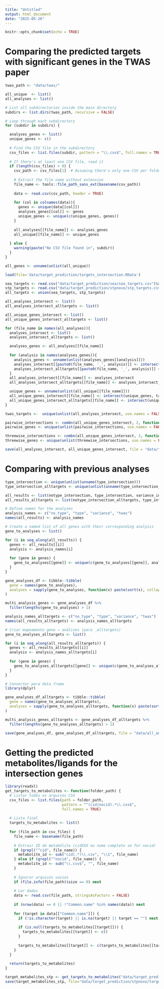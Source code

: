 ```yaml
---
title: "Untitled"
output: html_document
date: "2025-05-26"
---
```


```r
knitr::opts_chunk$set(echo = TRUE)
```


# Comparing the predicted targets with significant genes in the TWAS paper

```r
twas_path <- "data/twas/"

all_unique  <- list()
all_analyses <- list()

# List all subdirectories inside the main directory
subdirs <- list.dirs(twas_path, recursive = FALSE)

# Loop through each subdirectory
for (subdir in subdirs) {

  analyses_genes <- list()
  unique_genes <- c()
  
  # Find the CSV file in the subdirectory
  csv_files <- list.files(subdir, pattern = "\\.csv$", full.names = TRUE)
  
  # If there's at least one CSV file, read it
  if (length(csv_files) > 0) {
    csv_path <- csv_files[1]  # Assuming there's only one CSV per folder
    
    # Extract the file name without extension
    file_name <- tools::file_path_sans_ext(basename(csv_path))
    
    data <- read.csv(csv_path, header = TRUE)
    
    for (col in colnames(data)){
      genes <- unique(data[[col]])
      analyses_genes[[col]] <- genes
      unique_genes <- unique(c(unique_genes, genes))
    }
    
    all_analyses[[file_name]] <- analyses_genes
    all_unique[[file_name]] <- unique_genes
    
  } else {
    warning(paste("No CSV file found in", subdir))
  }
}

all_genes <- unname(unlist(all_unique))
```

```r
load(file='data/target_prediction/targets_intersection.RData')

sea_targets <- read.csv("data/target_prediction/sea/sea_targets.csv")$x
stp_targets <- read.csv("data/target_prediction/stpnovo/stp_targets.csv")$x
all_targets <- union(sea_targets, stp_targets)

all_analyses_intersect <- list()
all_analyses_intersect_alltargets <- list()

all_unique_genes_intersect <- list()
all_unique_genes_intersect_alltargets <- list()

for (file_name in names(all_analyses)){
  analyses_intersect <- list()
  analyses_intersect_alltargets <- list()

  analyses_genes <- all_analyses[[file_name]]
  
  for (analysis in names(analyses_genes)){
    analysis_genes <- unname(unlist(analyses_genes[[analysis]]))
    analyses_intersect[[paste0(file_name, '_', analysis)]] <- intersect(analysis_genes, targets_intersection)
    analyses_intersect_alltargets[[paste0(file_name, '_', analysis)]] <- intersect(analysis_genes, all_targets)
  }
  all_analyses_intersect[[file_name]] <- analyses_intersect
  all_analyses_intersect_alltargets[[file_name]] <- analyses_intersect_alltargets

  unique_genes <- unname(unlist(all_unique[[file_name]]))
  all_unique_genes_intersect[[file_name]] <- intersect(unique_genes, targets_intersection)
  all_unique_genes_intersect_alltargets[[file_name]] <- intersect(unique_genes, all_targets)
}

twas_targets <-  unique(unlist(all_analyses_intersect, use.names = FALSE))

pairwise_intersections <- combn(all_unique_genes_intersect, 2, function(x) intersect(x[[1]], x[[2]]), simplify = FALSE)
pairwise_genes <- unique(unlist(pairwise_intersections, use.names = FALSE))

threewise_intersections <- combn(all_unique_genes_intersect, 3, function(x) Reduce(intersect, x), simplify = FALSE)
threewise_genes <- unique(unlist(threewise_intersections, use.names = FALSE))

save(all_analyses_intersect, all_unique_genes_intersect, file = "data/twas/intersections.RData")
```


# Comparing with previous analyses

```r
type_intersection <- unique(unlist(unname(type_intersection)))
type_intersection_alltargets <- unique(unlist(unname(type_intersection_alltargets)))

all_results <- list(notype_intersection, type_intersection, variance_intersection, twas_targets)
all_results_alltargets <- list(notype_intersection_alltargets, type_intersection_alltargets, variance_intersection_alltargets, twas_targets_alltargets)

# Define names for the analyses
analysis_names <- c("no_type", "type", "variance", "twas")
names(all_results) <- analysis_names

# Create a named list of all genes with their corresponding analysis
gene_to_analyses <- list()

for (i in seq_along(all_results)) {
  genes <- all_results[[i]]
  analysis <- analysis_names[i]
  
  for (gene in genes) {
    gene_to_analyses[[gene]] <- unique(c(gene_to_analyses[[gene]], analysis))
  }
}

gene_analyses_df <- tibble::tibble(
  gene = names(gene_to_analyses),
  analyses = sapply(gene_to_analyses, function(x) paste(sort(x), collapse = ","))
)

multi_analysis_genes <- gene_analyses_df %>% 
  filter(lengths(gene_to_analyses) > 1)
```

```r
analysis_names_alltargets <- c("no_type", "type", "variance", "twas")
names(all_results_alltargets) <- analysis_names_alltargets

# Criar mapeamento gene → análises (para _alltargets)
gene_to_analyses_alltargets <- list()

for (i in seq_along(all_results_alltargets)) {
  genes <- all_results_alltargets[[i]]
  analysis <- analysis_names_alltargets[i]
  
  for (gene in genes) {
    gene_to_analyses_alltargets[[gene]] <- unique(c(gene_to_analyses_alltargets[[gene]], analysis))
  }
}

# Converter para data frame
library(dplyr)

gene_analyses_df_alltargets <- tibble::tibble(
  gene = names(gene_to_analyses_alltargets),
  analyses = sapply(gene_to_analyses_alltargets, function(x) paste(sort(x), collapse = ","))
)

multi_analysis_genes_alltargets <- gene_analyses_df_alltargets %>% 
  filter(lengths(gene_to_analyses_alltargets) > 1)

save(gene_analyses_df, gene_analyses_df_alltargets, file = "data/all_analyses_comparison.RData")
```

# Getting the predicted metabolites/ligands for the intersection genes

```r
library(readxl)
get_targets_to_metabolites <- function(folder_path) {
  # Listar todos os arquivos CSV
  csv_files <- list.files(path = folder_path, 
                          pattern = "^(cid|nocid).*\\.csv$", 
                          full.names = TRUE)
  
  # Lista final
  targets_to_metabolites <- list()
  
  for (file_path in csv_files) {
    file_name <- basename(file_path)
    
    # Extrair ID do metabólito (cidXXX ou nome completo se for nocid)
    if (grepl("^cid", file_name)) {
      metabolite_id <- sub("cid(.*)\\.csv", "\\1", file_name)
    } else if (grepl("^nocid", file_name)) {
      metabolite_id <- sub("\\.csv$", "", file_name)
    }
    
    # Ignorar arquivos vazios
    if (file.info(file_path)$size == 0) next
    
    # Ler dados
    data <- read.csv(file_path, stringsAsFactors = FALSE)
    
    if (nrow(data) == 0 || !"Common.name" %in% names(data)) next
    
    for (target in data[["Common.name"]]) {
      if (!is.character(target) || is.na(target) || target == "") next
      
      if (is.null(targets_to_metabolites[[target]])) {
        targets_to_metabolites[[target]] <- c()
      }
      
      targets_to_metabolites[[target]] <- c(targets_to_metabolites[[target]], metabolite_id)
    }
  }
  
  return(targets_to_metabolites)
}

target_metabolites_stp <- get_targets_to_metabolites("data/target_prediction/stpnovo")
save(target_metabolites_stp, file="data/target_prediction/stpnovo/target_metabolites_stp.RData")
```